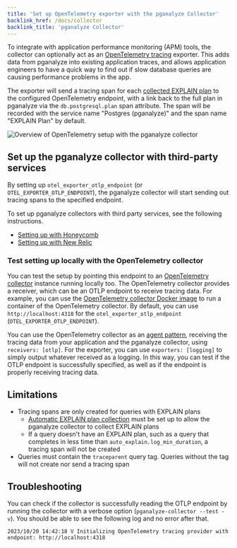 ```yaml
---
title: 'Set up OpenTelemetry exporter with the pganalyze Collector'
backlink_href: /docs/collector
backlink_title: 'pganalyze Collector'
---
```


To integrate with application performance monitoring (APM) tools, the collector
can optionally act as an [OpenTelemetry tracing](https://opentelemetry.io/docs/concepts/signals/traces/)
exporter.
This adds data from pganalyze into existing application traces, and allows
application engineers to have a quick way to find out if slow database queries
are causing performance problems in the app.

The exporter will send a tracing span for each [collected EXPLAIN plan](/docs/explain/setup)
to the configured OpenTelemetry endpoint, with a link back to the full plan in
pganalyze via the `db.postgresql.plan` span attribute.
The span will be recorded with the service name "Postgres (pganalyze)" and the
span name "EXPLAIN Plan" by default.

![Overview of OpenTelemetry setup with the pganalyze collector](otel-overview.svg)

## Set up the pganalyze collector with third-party services

By setting up `otel_exporter_otlp_endpoint` (or `OTEL_EXPORTER_OTLP_ENDPOINT`),
the pganalyze collector will start sending out tracing spans to the specified
endpoint.

To set up pganalyze collectors with third party services, see the following
instructions.

* [Setting up with Honeycomb](/docs/collector/otel-setup/honeycomb)
* [Setting up with New Relic](/docs/collector/otel-setup/newrelic)

### Test setting up locally with the OpenTelemetry collector

You can test the setup by pointing this endpoint to an [OpenTelemetry collector](https://opentelemetry.io/docs/collector/)
instance running locally too. The OpenTelemetry collector provides a receiver,
which can be an OTLP endpoint to receive tracing data.
For example, you can use the [OpenTelemetry collector Docker image](https://hub.docker.com/r/otel/opentelemetry-collector-contrib)
to run a container of the OpenTelemetry collector. By default, you can use
`http://localhost:4318` for the `otel_exporter_otlp_endpoint`
(`OTEL_EXPORTER_OTLP_ENDPOINT`).

You can use the OpenTelemetry collector as an [agent pattern](https://opentelemetry.io/docs/collector/deployment/agent/),
receiving the tracing data from your application and the pganalyze collector,
using `receivers: [otlp]`.
For the exporter, you can use `exporters: [logging]` to simply output whatever
received as a logging. In this way, you can test if the OTLP endpoint is
successfully specified, as well as if the endpoint is properly receiving tracing
data.

## Limitations

* Tracing spans are only created for queries with EXPLAIN plans
  * [Automatic EXPLAIN plan collection](/docs/explain/setup) must be set up to
    allow the pganalyze collector to collect EXPLAIN plans
  * If a query doesn't have an EXPLAIN plan, such as a query that completes in
    less time than `auto_explain.log_min_duration`, a tracing span will not be
    created
* Queries must contain the `traceparent` query tag. Queries without the tag will
  not create nor send a tracing span

## Troubleshooting

You can check if the collector is successfully reading the OTLP endpoint by
running the collector with a verbose option (`pganalyze-collector --test -v`).
You should be able to see the following log and no error after that.

```
2023/10/20 14:42:18 V Initializing OpenTelemetry tracing provider with endpoint: http://localhost:4318
```
